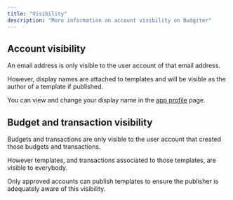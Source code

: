 ```yaml
---
title: "Visibility"
description: "More information on account visibility on Budgiter"
---
```


## Account visibility

An email address is only visible to the user account of that email address. 

However, display names are attached to <Tooltip tip="published budgets">templates</Tooltip> and will be visible as the author of a template if published. 

You can view and change your display name in the [app profile](https://app.budgiter.com/profile) page. 

## Budget and transaction visibility

Budgets and transactions are only visible to the user account that created those budgets and transactions.

However <Tooltip tip="published budgets">templates</Tooltip>, and transactions associated to those <Tooltip tip="published budgets">templates</Tooltip>, are visible to everybody.

<Tip>Only approved accounts can publish templates to ensure the publisher is adequately aware of this visibility.</Tip>